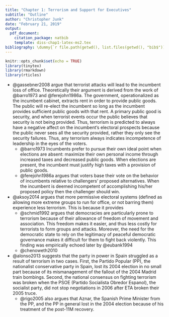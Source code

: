 ```yaml
---
title: "Chapter 1: Terrorism and Support for Executives"
subtitle: "Outline"
author: "Christopher Junk"
date: "February 21, 2019"
output: 
  pdf_document:
    citation_package: natbib
    template: diss-chap1-latex-ms2.tex 
bibliography: \dummy{`r file.path(getwd(), list.files(getwd(), "bib$"))`}
---
```


```r
knitr::opts_chunk$set(echo = TRUE)
library(tinytex)
library(rmarkdown)
library(rticles)
```

* @gassebner2008 argue that terrorist attacks will lead to the incumbent loss of office. Theoretically their argument is derived from the work of @barro1973 and @ferejohn1986a. The government, operationalized as the incumbent cabinet, extracts rent in order to provide public goods. The public will re-elect the incumbent so long as the incumbent provides sufficient public goods with that rent. A primary public good is security, and when terrorist events occur the public believes that security is not being provided. Thus, terrorism is predicted to always have a negative affect on the incumbent's electoral prospects because the public never sees all the security provided, rather they only see the security failures. Thus, any terrorism always indicates incompetence of leadership in the eyes of the voters.  
    - @barro1973 Incumbents prefer to pursue their own ideal point when elections are absent: maximize their own personal income through increased taxes and decreased public goods. When elections are present, the incumbent must justify high taxes with a provision of public goods.  
    - @ferejohn1986a argues that voters base their vote on the behavior of incumbents relative to challengers' proposed alternatives. When the incumbent is deemed incompetent of accomplishing his/her proposed policy then the challenger should win.  
    
* @aksoy2014 argues that more permissive electoral systems (defined as allowing more extreme groups to run for office, or not barring them) experience less terrorism. This is because it provides 
    - @schmid1992 argues that democracies are particularly prone to terrorism because of their allowance of freedom of movement and association. This freedom makes it easier, and thus less costly for terrorists to form groups and attacks. Moreover, the need for the democratic state to rely on the legitimacy of peaceful democratic governance makes it difficult for them to fight back violently. This finding was empirically echoed later by @eubank1994
    - @chenoweth2010 

* @alonso2013 suggests that the party in power in Spain struggled as a result of terrorism in two cases. First, the Partido Popular (PP), the nationalist conservative party in Spain, lost its 2004 election in no small part because of its mismanagement of the fallout of the 2004 Madrid train bombings. Second, the national consensus on fighting terrorism was broken when the PSOE (Partido Socialista Obredor Espanol), the socialist party, did not stop negotiations in 2006 after ETA broken their 2005 truce. 
    - @rigo2005 also argues that Aznar, the Spanish Prime Minister from the PP, and the PP in general lost in the 2004 election because of his treatment of the post-11M recovery. 
    